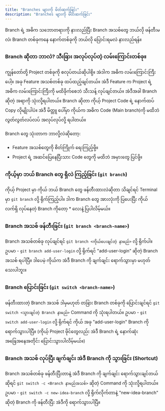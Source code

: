 ```yaml
---
title: "Branches များကို မိတ်ဆက်ခြင်း"
description: "Branches များကို မိတ်ဆက်ခြင်း"
---
```



<Aside type="tip" title="ရည်ရွယ်ချက်">
  Branch ရဲ့ အဓိက သဘောတရားကို နားလည်ပြီး Branch အသစ်တွေ ဘယ်လို ဖန်တီးမလဲ၊ Branch
  တစ်ခုကနေ နောက်တစ်ခုကို ဘယ်လို ပြောင်းရမလဲ နားလည်ရန်။
</Aside>

### Branch ဆိုတာ ဘာလဲ? သီးခြား အလုပ်လုပ်တဲ့ လမ်းကြောင်းတစ်ခု။

ကျွန်တော်တို့ Project တစ်ခုကို စလုပ်တယ်ဆိုပါစို့။ အဲဒါက အဓိက လမ်းကြောင်းကြီးပေါ့။ အခု Feature အသစ်တစ်ခု ထပ်ထည့်ချင်တယ်။ အဲဒီ Feature က Project ရဲ့ အဓိက လမ်းကြောင်းကြီးကို မထိခိုက်စေဘဲ သီးသန့် လုပ်ချင်တယ်။ အဲဒီအခါ Branch ဆိုတဲ့ အရာကို သုံးလို့ရပါတယ်။ Branch ဆိုတာ ကိုယ့် Project Code ရဲ့ နောက်ထပ် Copy လိုမျိုးပါပဲ။ အဲဒီ မိတ္တူ ပေါ်မှာ ကိုယ်က အဓိက Code (Main branch)ကို မထိဘဲ လွတ်လွတ်လပ်လပ် အလုပ်လုပ်လို့ ရပါတယ်။

Branch တွေ သုံးတာက ဘာလို့လဲဆိုတော့:

- Feature အသစ်တွေကို စိတ်ကြိုက် ရေးကြည့်ဖို့။
- Project ရဲ့ အဆင်ပြေနေပြီးသား Code တွေကို မထိဘဲ အမှားတွေ ပြင်ဖို့။

<ContentImage src={branches} alt="git branches" />

### ကိုယ့်မှာ ဘယ် Branch တွေ ရှိလဲ ကြည့်ခြင်း (`git branch`)

ကိုယ့် Project မှာ ကိုယ် ဘယ် Branch တွေ ဖန်တီးထားလဲဆိုတာ သိချင်ရင် Terminal မှာ `git branch` လို့ ရိုက်ကြည့်ပါ။ ဒါက Branch တွေ အားလုံးကို ပြပေးပြီး ကိုယ် လက်ရှိ လုပ်နေတဲ့ Branch ကိုတော့ \* လေးနဲ့ ပြပါလိမ့်မယ်။

### Branch အသစ် ဖန်တီးခြင်း (`git branch <branch-name>`)

Branch အသစ်တစ်ခု လုပ်ချင်ရင် `git branch <ကိုယ်ပေးချင်တဲ့ နာမည်>` လို့ ရိုက်ပါ။ ဥပမာ - `git branch add-user-login` လို့ ရိုက်ရင် "add-user-login" ဆိုတဲ့ Branch အသစ် ရပါပြီ။ ဒါပေမဲ့ ကိုယ်က အဲဒီ Branch ကို ချက်ချင်း ရောက်သွားမှာ မဟုတ်သေးပါဘူး။

### Branch ပြောင်းခြင်း (`git switch <branch-name>`)

ဖန်တီးထားတဲ့ Branch အသစ် ဒါမှမဟုတ် တခြား Branch တစ်ခုကို ပြောင်းချင်ရင် `git switch <သွားချင်တဲ့ Branch နာမည်>` Command ကို သုံးရပါတယ်။ ဥပမာ - `git switch add-user-login` လို့ ရိုက်ရင် ကိုယ် အခု "add-user-login" Branch ကို ရောက်သွားပါပြီ။ (ကိုယ့် Project ဖိုင်တွေလည်း အဲဒီ Branch ရဲ့ နောက်ဆုံး အခြေအနေအတိုင်း ပြောင်းသွားပါလိမ့်မယ်။)

### Branch အသစ် လုပ်ပြီး ချက်ချင်း အဲဒီ Branch ကို သွားခြင်း (Shortcut)

Branch အသစ်တစ်ခု ဖန်တီးပြီးတာနဲ့ အဲဒီ Branch ကို ချက်ချင်း ရောက်သွားချင်တယ်ဆိုရင် `git switch -c <Branch နာမည်အသစ်>` ဆိုတဲ့ Command ကို သုံးလို့ရပါတယ်။ ဥပမာ - `git switch -c new-idea-branch` လို့ ရိုက်လိုက်တာနဲ့ "new-idea-branch" ဆိုတဲ့ Branch ကို ဖန်တီးပြီး အဲဒီကို ရောက်သွားပါပြီ။

